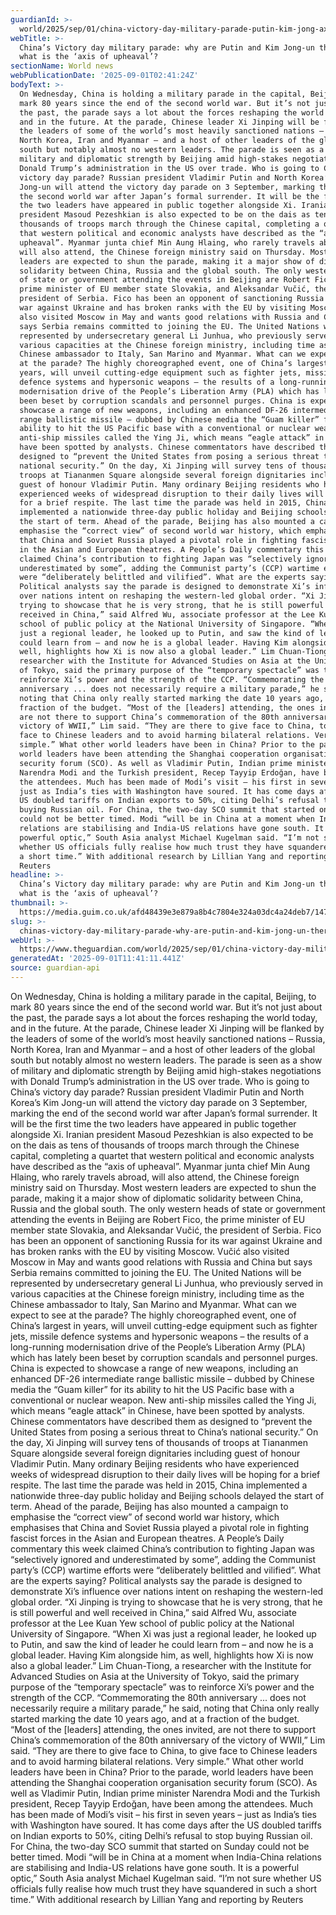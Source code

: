 ```yaml
---
guardianId: >-
  world/2025/sep/01/china-victory-day-military-parade-putin-kim-jong-axis-of-upheaval
webTitle: >-
  China’s Victory day military parade: why are Putin and Kim Jong-un there, and
  what is the ‘axis of upheaval’?
sectionName: World news
webPublicationDate: '2025-09-01T02:41:24Z'
bodyText: >-
  On Wednesday, China is holding a military parade in the capital, Beijing, to
  mark 80 years since the end of the second world war. But it’s not just about
  the past, the parade says a lot about the forces reshaping the world today,
  and in the future. At the parade, Chinese leader Xi Jinping will be flanked by
  the leaders of some of the world’s most heavily sanctioned nations – Russia,
  North Korea, Iran and Myanmar – and a host of other leaders of the global
  south but notably almost no western leaders. The parade is seen as a show of
  military and diplomatic strength by Beijing amid high-stakes negotiations with
  Donald Trump’s administration in the US over trade. Who is going to China’s
  victory day parade? Russian president Vladimir Putin and North Korea’s Kim
  Jong-un will attend the victory day parade on 3 September, marking the end of
  the second world war after Japan’s formal surrender. It will be the first time
  the two leaders have appeared in public together alongside Xi. Iranian
  president Masoud Pezeshkian is also expected to be on the dais as tens of
  thousands of troops march through the Chinese capital, completing a quartet
  that western political and economic analysts have described as the “axis of
  upheaval”. Myanmar junta chief Min Aung Hlaing, who rarely travels abroad,
  will also attend, the Chinese foreign ministry said on Thursday. Most western
  leaders are expected to shun the parade, making it a major show of diplomatic
  solidarity between China, Russia and the global south. The only western heads
  of state or government attending the events in Beijing are Robert Fico, the
  prime minister of EU member state Slovakia, and Aleksandar Vučić, the
  president of Serbia. Fico has been an opponent of sanctioning Russia for its
  war against Ukraine and has broken ranks with the EU by visiting Moscow. Vučić
  also visited Moscow in May and wants good relations with Russia and China but
  says Serbia remains committed to joining the EU. The United Nations will be
  represented by undersecretary general Li Junhua, who previously served in
  various capacities at the Chinese foreign ministry, including time as the
  Chinese ambassador to Italy, San Marino and Myanmar. What can we expect to see
  at the parade? The highly choreographed event, one of China’s largest in
  years, will unveil cutting-edge equipment such as fighter jets, missile
  defence systems and hypersonic weapons – the results of a long-running
  modernisation drive of the People’s Liberation Army (PLA) which has lately
  been beset by corruption scandals and personnel purges. China is expected to
  showcase a range of new weapons, including an enhanced DF-26 intermediate
  range ballistic missile – dubbed by Chinese media the “Guam killer” for its
  ability to hit the US Pacific base with a conventional or nuclear weapon. New
  anti-ship missiles called the Ying Ji, which means “eagle attack” in Chinese,
  have been spotted by analysts. Chinese commentators have described them as
  designed to “prevent the United States from posing a serious threat to China’s
  national security.” On the day, Xi Jinping will survey tens of thousands of
  troops at Tiananmen Square alongside several foreign dignitaries including
  guest of honour Vladimir Putin. Many ordinary Beijing residents who have
  experienced weeks of widespread disruption to their daily lives will be hoping
  for a brief respite. The last time the parade was held in 2015, China
  implemented a nationwide three-day public holiday and Beijing schools delayed
  the start of term. Ahead of the parade, Beijing has also mounted a campaign to
  emphasise the “correct view” of second world war history, which emphasises
  that China and Soviet Russia played a pivotal role in fighting fascist forces
  in the Asian and European theatres. A People’s Daily commentary this week
  claimed China’s contribution to fighting Japan was “selectively ignored and
  underestimated by some”, adding the Communist party’s (CCP) wartime efforts
  were “deliberately belittled and vilified”. What are the experts saying?
  Political analysts say the parade is designed to demonstrate Xi’s influence
  over nations intent on reshaping the western-led global order. “Xi Jinping is
  trying to showcase that he is very strong, that he is still powerful and well
  received in China,” said Alfred Wu, associate professor at the Lee Kuan Yew
  school of public policy at the National University of Singapore. “When Xi was
  just a regional leader, he looked up to Putin, and saw the kind of leader he
  could learn from – and now he is a global leader. Having Kim alongside him, as
  well, highlights how Xi is now also a global leader.” Lim Chuan-Tiong, a
  researcher with the Institute for Advanced Studies on Asia at the University
  of Tokyo, said the primary purpose of the “temporary spectacle” was to
  reinforce Xi’s power and the strength of the CCP. “Commemorating the 80th
  anniversary ... does not necessarily require a military parade,” he said,
  noting that China only really started marking the date 10 years ago, and at a
  fraction of the budget. “Most of the [leaders] attending, the ones invited,
  are not there to support China’s commemoration of the 80th anniversary of the
  victory of WWII,” Lim said. “They are there to give face to China, to give
  face to Chinese leaders and to avoid harming bilateral relations. Very
  simple.” What other world leaders have been in China? Prior to the parade,
  world leaders have been attending the Shanghai cooperation organisation
  security forum (SCO). As well as Vladimir Putin, Indian prime minister
  Narendra Modi and the Turkish president, Recep Tayyip Erdoğan, have been among
  the attendees. Much has been made of Modi’s visit – his first in seven years –
  just as India’s ties with Washington have soured. It has come days after the
  US doubled tariffs on Indian exports to 50%, citing Delhi’s refusal to stop
  buying Russian oil. For China, the two-day SCO summit that started on Sunday
  could not be better timed. Modi “will be in China at a moment when India-China
  relations are stabilising and India-US relations have gone south. It is a
  powerful optic,” South Asia analyst Michael Kugelman said. “I’m not sure
  whether US officials fully realise how much trust they have squandered in such
  a short time.” With additional research by Lillian Yang and reporting by
  Reuters
headline: >-
  China’s Victory day military parade: why are Putin and Kim Jong-un there, and
  what is the ‘axis of upheaval’?
thumbnail: >-
  https://media.guim.co.uk/afd48439e3e879a8b4c7804e324a03dc4a24deb7/147_0_1771_1417/500.jpg
slug: >-
  chinas-victory-day-military-parade-why-are-putin-and-kim-jong-un-there-and-what-is-the-axis-of-upheaval
webUrl: >-
  https://www.theguardian.com/world/2025/sep/01/china-victory-day-military-parade-putin-kim-jong-axis-of-upheaval
generatedAt: '2025-09-01T11:41:11.441Z'
source: guardian-api
---
```

On Wednesday, China is holding a military parade in the capital, Beijing, to mark 80 years since the end of the second world war. But it’s not just about the past, the parade says a lot about the forces reshaping the world today, and in the future. At the parade, Chinese leader Xi Jinping will be flanked by the leaders of some of the world’s most heavily sanctioned nations – Russia, North Korea, Iran and Myanmar – and a host of other leaders of the global south but notably almost no western leaders. The parade is seen as a show of military and diplomatic strength by Beijing amid high-stakes negotiations with Donald Trump’s administration in the US over trade. Who is going to China’s victory day parade? Russian president Vladimir Putin and North Korea’s Kim Jong-un will attend the victory day parade on 3 September, marking the end of the second world war after Japan’s formal surrender. It will be the first time the two leaders have appeared in public together alongside Xi. Iranian president Masoud Pezeshkian is also expected to be on the dais as tens of thousands of troops march through the Chinese capital, completing a quartet that western political and economic analysts have described as the “axis of upheaval”. Myanmar junta chief Min Aung Hlaing, who rarely travels abroad, will also attend, the Chinese foreign ministry said on Thursday. Most western leaders are expected to shun the parade, making it a major show of diplomatic solidarity between China, Russia and the global south. The only western heads of state or government attending the events in Beijing are Robert Fico, the prime minister of EU member state Slovakia, and Aleksandar Vučić, the president of Serbia. Fico has been an opponent of sanctioning Russia for its war against Ukraine and has broken ranks with the EU by visiting Moscow. Vučić also visited Moscow in May and wants good relations with Russia and China but says Serbia remains committed to joining the EU. The United Nations will be represented by undersecretary general Li Junhua, who previously served in various capacities at the Chinese foreign ministry, including time as the Chinese ambassador to Italy, San Marino and Myanmar. What can we expect to see at the parade? The highly choreographed event, one of China’s largest in years, will unveil cutting-edge equipment such as fighter jets, missile defence systems and hypersonic weapons – the results of a long-running modernisation drive of the People’s Liberation Army (PLA) which has lately been beset by corruption scandals and personnel purges. China is expected to showcase a range of new weapons, including an enhanced DF-26 intermediate range ballistic missile – dubbed by Chinese media the “Guam killer” for its ability to hit the US Pacific base with a conventional or nuclear weapon. New anti-ship missiles called the Ying Ji, which means “eagle attack” in Chinese, have been spotted by analysts. Chinese commentators have described them as designed to “prevent the United States from posing a serious threat to China’s national security.” On the day, Xi Jinping will survey tens of thousands of troops at Tiananmen Square alongside several foreign dignitaries including guest of honour Vladimir Putin. Many ordinary Beijing residents who have experienced weeks of widespread disruption to their daily lives will be hoping for a brief respite. The last time the parade was held in 2015, China implemented a nationwide three-day public holiday and Beijing schools delayed the start of term. Ahead of the parade, Beijing has also mounted a campaign to emphasise the “correct view” of second world war history, which emphasises that China and Soviet Russia played a pivotal role in fighting fascist forces in the Asian and European theatres. A People’s Daily commentary this week claimed China’s contribution to fighting Japan was “selectively ignored and underestimated by some”, adding the Communist party’s (CCP) wartime efforts were “deliberately belittled and vilified”. What are the experts saying? Political analysts say the parade is designed to demonstrate Xi’s influence over nations intent on reshaping the western-led global order. “Xi Jinping is trying to showcase that he is very strong, that he is still powerful and well received in China,” said Alfred Wu, associate professor at the Lee Kuan Yew school of public policy at the National University of Singapore. “When Xi was just a regional leader, he looked up to Putin, and saw the kind of leader he could learn from – and now he is a global leader. Having Kim alongside him, as well, highlights how Xi is now also a global leader.” Lim Chuan-Tiong, a researcher with the Institute for Advanced Studies on Asia at the University of Tokyo, said the primary purpose of the “temporary spectacle” was to reinforce Xi’s power and the strength of the CCP. “Commemorating the 80th anniversary ... does not necessarily require a military parade,” he said, noting that China only really started marking the date 10 years ago, and at a fraction of the budget. “Most of the [leaders] attending, the ones invited, are not there to support China’s commemoration of the 80th anniversary of the victory of WWII,” Lim said. “They are there to give face to China, to give face to Chinese leaders and to avoid harming bilateral relations. Very simple.” What other world leaders have been in China? Prior to the parade, world leaders have been attending the Shanghai cooperation organisation security forum (SCO). As well as Vladimir Putin, Indian prime minister Narendra Modi and the Turkish president, Recep Tayyip Erdoğan, have been among the attendees. Much has been made of Modi’s visit – his first in seven years – just as India’s ties with Washington have soured. It has come days after the US doubled tariffs on Indian exports to 50%, citing Delhi’s refusal to stop buying Russian oil. For China, the two-day SCO summit that started on Sunday could not be better timed. Modi “will be in China at a moment when India-China relations are stabilising and India-US relations have gone south. It is a powerful optic,” South Asia analyst Michael Kugelman said. “I’m not sure whether US officials fully realise how much trust they have squandered in such a short time.” With additional research by Lillian Yang and reporting by Reuters

